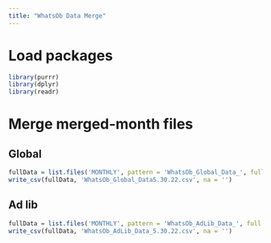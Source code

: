 ---
title: "WhatsOb Data Merge"
---

# Load packages

```{r, message = FALSE}
library(purrr)
library(dplyr)
library(readr)
```

# Merge merged-month files

## Global

```{r, message = FALSE}
fullData = list.files('MONTHLY', pattern = 'WhatsOb_Global_Data_', full.names = T) %>% map(read_csv) %>% reduce(bind_rows)
write_csv(fullData, 'WhatsOb_Global_Data5.30.22.csv', na = '')
```

## Ad lib

```{r, message = FALSE}
fullData = list.files('MONTHLY', pattern = 'WhatsOb_AdLib_Data_', full.names = T) %>% map(read_csv) %>% reduce(bind_rows)
write_csv(fullData, 'WhatsOb_AdLib_Data_5.30.22.csv', na = '')
```
